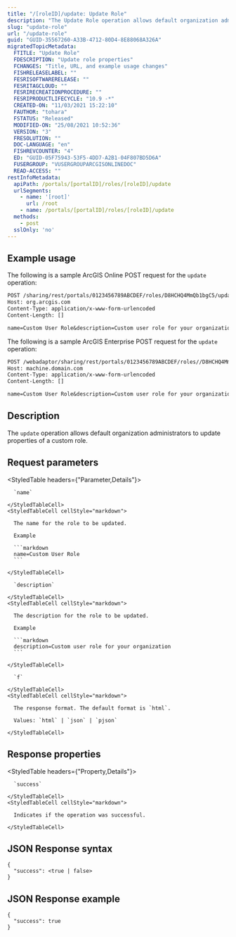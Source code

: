 ```yaml
---
title: "/[roleID]/update: Update Role"
description: "The Update Role operation allows default organization administrators to update properties of a custom role."
slug: "update-role"
url: "/update-role"
guid: "GUID-35567260-A33B-4712-80D4-8E88068A326A"
migratedTopicMetadata:
  FTITLE: "Update Role"
  FDESCRIPTION: "Update role properties"
  FCHANGES: "Title, URL, and example usage changes"
  FISHRELEASELABEL: ""
  FESRISOFTWARERELEASE: ""
  FESRITAGCLOUD: ""
  FESRIRECREATIONPROCEDURE: ""
  FESRIPRODUCTLIFECYCLE: "10.9 -*"
  CREATED-ON: "11/03/2021 15:22:10"
  FAUTHOR: "tohara"
  FSTATUS: "Released"
  MODIFIED-ON: "25/08/2021 10:52:36"
  VERSION: "3"
  FRESOLUTION: ""
  DOC-LANGUAGE: "en"
  FISHREVCOUNTER: "4"
  ED: "GUID-05F75943-53F5-4DD7-A2B1-04F807BD5D6A"
  FUSERGROUP: "VUSERGROUPARCGISONLINEDOC"
  READ-ACCESS: ""
restInfoMetadata:
  apiPath: /portals/[portalID]/roles/[roleID]/update
  urlSegments:
    - name: '[root]'
      url: /root
    - name: /portals/[portalID]/roles/[roleID]/update
  methods:
    - post
  sslOnly: 'no'
---
```


## Example usage

The following is a sample ArcGIS Online POST request for the `update` operation:

```markdown
POST /sharing/rest/portals/0123456789ABCDEF/roles/D8HCHQ4MmQb1bgC5/update HTTP/1.1
Host: org.arcgis.com
Content-Type: application/x-www-form-urlencoded
Content-Length: []

name=Custom User Role&description=Custom user role for your organization&f=pjson
```

The following is a sample ArcGIS Enterprise POST request for the `update` operation:

```markdown
POST /webadaptor/sharing/rest/portals/0123456789ABCDEF/roles//D8HCHQ4MmQb1bgC5/update HTTP/1.1
Host: machine.domain.com
Content-Type: application/x-www-form-urlencoded
Content-Length: []

name=Custom User Role&description=Custom user role for your organization&f=pjson
```


## Description

The `update` operation allows default organization administrators to update properties of a custom role.


##  Request parameters

<StyledTable headers={"Parameter,Details"}>
  <StyledTableRow>
    <StyledTableCell cellStyle="markdown">

      `name` 

    </StyledTableCell>
    <StyledTableCell cellStyle="markdown">

      The name for the role to be updated.

      Example

      ```markdown
      name=Custom User Role
      ```

    </StyledTableCell>
  </StyledTableRow>
  <StyledTableRow>
    <StyledTableCell cellStyle="markdown">

      `description` 

    </StyledTableCell>
    <StyledTableCell cellStyle="markdown">

      The description for the role to be updated.

      Example

      ```markdown
      description=Custom user role for your organization
      ```

    </StyledTableCell>
  </StyledTableRow>
  <StyledTableRow>
    <StyledTableCell cellStyle="markdown">

      `f` 

    </StyledTableCell>
    <StyledTableCell cellStyle="markdown">

      The response format. The default format is `html`.

      Values: `html` | `json` | `pjson`

    </StyledTableCell>
  </StyledTableRow>
</StyledTable>


## Response properties

<StyledTable headers={"Property,Details"}>
  <StyledTableRow>
    <StyledTableCell cellStyle="markdown">

      `success` 

    </StyledTableCell>
    <StyledTableCell cellStyle="markdown">

      Indicates if the operation was successful.

    </StyledTableCell>
  </StyledTableRow>
</StyledTable>


## JSON Response syntax

```other
{
  "success": <true | false>
}
```

## JSON Response example

```other
{
  "success": true
}
```
